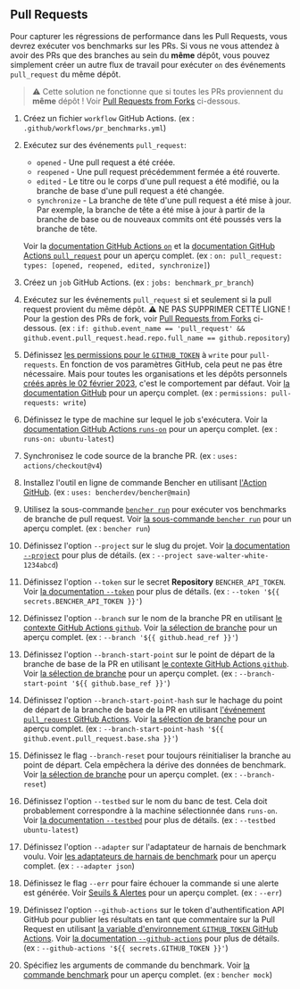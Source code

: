 
## Pull Requests

Pour capturer les régressions de performance dans les Pull Requests, vous devrez exécuter vos benchmarks sur les PRs.
Si vous ne vous attendez à avoir des PRs que des branches au sein du **même** dépôt,
vous pouvez simplement créer un autre flux de travail pour exécuter `on` des événements `pull_request` du même dépôt.

> ⚠️ Cette solution ne fonctionne que si toutes les PRs proviennent du **même** dépôt !
> Voir [Pull Requests from Forks][pull requests from forks] ci-dessous.

<PullRequestsCode />

1. Créez un fichier `workflow` GitHub Actions.
   (ex : `.github/workflows/pr_benchmarks.yml`)
2. Exécutez sur des événements `pull_request`:
    - `opened` - Une pull request a été créée.
    - `reopened` - Une pull request précédemment fermée a été rouverte.
    - `edited` - Le titre ou le corps d'une pull request a été modifié, ou la branche de base d'une pull request a été changée.
    - `synchronize` - La branche de tête d'une pull request a été mise à jour.
      Par exemple, la branche de tête a été mise à jour à partir de la branche de base ou de nouveaux commits ont été poussés vers la branche de tête.

   Voir la [documentation GitHub Actions `on`][github actions on]
   et la [documentation GitHub Actions `pull_request`][github action pull_request] pour un aperçu complet.
   (ex : `on: pull_request: types: [opened, reopened, edited, synchronize]`)
3. Créez un `job` GitHub Actions.
   (ex : `jobs: benchmark_pr_branch`)
4. Exécutez sur les événements `pull_request` si et seulement si la pull request provient du même dépôt.
   ⚠️ NE PAS SUPPRIMER CETTE LIGNE !
   Pour la gestion des PRs de fork, voir [Pull Requests from Forks][pull requests from forks] ci-dessous.
   (ex : `if: github.event_name == 'pull_request' && github.event.pull_request.head.repo.full_name == github.repository`)
5. Définissez [les permissions pour le `GITHUB_TOKEN`][github token permissions]
   à `write` pour `pull-requests`.
   En fonction de vos paramètres GitHub, cela peut ne pas être nécessaire.
   Mais pour toutes les organisations et les dépôts personnels
   [créés après le 02 février 2023][github token read only],
   c'est le comportement par défaut.
   Voir [la documentation GitHub][github token permissions security]
   pour un aperçu complet.
   (ex : `permissions: pull-requests: write`)
6. Définissez le type de machine sur lequel le job s'exécutera.
   Voir la [documentation GitHub Actions `runs-on`][github actions runs-on]
   pour un aperçu complet.
   (ex : `runs-on: ubuntu-latest`)
7. Synchronisez le code source de la branche PR.
   (ex : `uses: actions/checkout@v4`)
8. Installez l'outil en ligne de commande Bencher en utilisant [l'Action GitHub][bencher cli github action].
   (ex : `uses: bencherdev/bencher@main`)
9. Utilisez la sous-commande <code><a href="/fr/docs/explanation/bencher-run/">bencher run</a></code>
   pour exécuter vos benchmarks de branche de pull request.
   Voir [la sous-commande `bencher run`][bencher run] pour un aperçu complet.
   (ex : `bencher run`)
10. Définissez l'option `--project` sur le slug du projet.
    Voir [la documentation `--project`][project option] pour plus de détails.
    (ex : `--project save-walter-white-1234abcd`)
11. Définissez l'option `--token` sur le secret **Repository** `BENCHER_API_TOKEN`.
    Voir [la documentation `--token`][token option] pour plus de détails.
    (ex : `--token '${{ secrets.BENCHER_API_TOKEN }}'`)
12. Définissez l'option `--branch` sur le nom de la branche PR en utilisant
    [le contexte GitHub Actions `github`][github actions context].
    Voir [la sélection de branche][branch selection branch] pour un aperçu complet.
    (ex : `--branch '${{ github.head_ref }}'`)
13. Définissez l'option `--branch-start-point` sur le point de départ de la branche de base de la PR en utilisant
    [le contexte GitHub Actions `github`][github actions context].
    Voir [la sélection de branche][branch selection start point] pour un aperçu complet.
    (ex : `--branch-start-point '${{ github.base_ref }}'`)
14. Définissez l'option `--branch-start-point-hash` sur le hachage du point de départ de la branche de base de la PR en utilisant
    [l'événement `pull_request` GitHub Actions][github action pull_request].
    Voir [la sélection de branche][branch selection start point hash] pour un aperçu complet.
    (ex : `--branch-start-point-hash '${{ github.event.pull_request.base.sha }}'`)
15. Définissez le flag `--branch-reset` pour toujours réinitialiser la branche au point de départ.
    Cela empêchera la dérive des données de benchmark.
    Voir [la sélection de branche][branch selection branch reset] pour un aperçu complet.
    (ex : `--branch-reset`)
16. Définissez l'option `--testbed` sur le nom du banc de test.
    Cela doit probablement correspondre à la machine sélectionnée dans `runs-on`.
    Voir [la documentation `--testbed`][testbed option] pour plus de détails.
    (ex : `--testbed ubuntu-latest`)
17. Définissez l'option `--adapter` sur l'adaptateur de harnais de benchmark voulu.
    Voir [les adaptateurs de harnais de benchmark][adapters] pour un aperçu complet.
    (ex : `--adapter json`)
18. Définissez le flag `--err` pour faire échouer la commande si une alerte est générée.
    Voir [Seuils & Alertes][alerts] pour un aperçu complet.
    (ex : `--err`)
19. Définissez l'option `--github-actions` sur le token d'authentification API GitHub pour publier les résultats en tant que commentaire sur la Pull Request en utilisant
    [la variable d'environnement `GITHUB_TOKEN` GitHub Actions][github token].
    Voir [la documentation `--github-actions`][github actions option] pour plus de détails.
    (ex : `--github-actions '${{ secrets.GITHUB_TOKEN }}'`)
20. Spécifiez les arguments de commande du benchmark.
    Voir [la commande benchmark][command argument] pour un aperçu complet.
    (ex : `bencher mock`)

[github actions on]: https://docs.github.com/en/actions/using-workflows/workflow-syntax-for-github-actions#on
[github action pull_request]: https://docs.github.com/en/webhooks/webhook-events-and-payloads#pull_request
[github token permissions]: https://docs.github.com/en/actions/using-jobs/assigning-permissions-to-jobs#setting-the-github_token-permissions-for-a-specific-job
[github token read only]: https://github.blog/changelog/2023-02-02-github-actions-updating-the-default-github_token-permissions-to-read-only/
[github token permissions security]: https://docs.github.com/en/actions/security-guides/automatic-token-authentication#modifying-the-permissions-for-the-github_token
[github actions runs-on]: https://docs.github.com/en/actions/using-workflows/workflow-syntax-for-github-actions#jobsjob_idruns-on
[bencher cli github action]: https://github.com/marketplace/actions/bencher-cli
[github actions context]: https://docs.github.com/en/actions/learn-github-actions/contexts#github-context
[github token]: https://docs.github.com/en/actions/security-guides/automatic-token-authentication

[bencher run]: /fr/docs/explanation/bencher-run/
[project option]: /fr/docs/explanation/bencher-run/#--project-project
[token option]: /fr/docs/explanation/bencher-run/#--token-token
[branch selection branch]: /fr/docs/explanation/branch-selection/#--branch-branch
[branch selection start point]: /fr/docs/explanation/branch-selection/#--branch-start-point-branch
[branch selection start point hash]: /fr/docs/explanation/branch-selection/#--branch-start-point-hash-hash
[branch selection branch reset]: /fr/docs/explanation/branch-selection/#--branch-reset
[testbed option]: /fr/docs/explanation/bencher-run/#--testbed-testbed
[adapters]: /fr/docs/explanation/adapters/
[alerts]: /fr/docs/explanation/thresholds/#alerts
[github actions option]: /fr/docs/explanation/bencher-run/#--github-actions-github_token
[command argument]: /fr/docs/explanation/bencher-run/#benchmark-command

[pull requests from forks]: #pull-requests-from-forks

